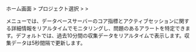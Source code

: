 ホーム画面 &gt; プロジェクト選択 &gt; <Cmdname sid="side_dashboard" className="uitext" /> &gt; <Cmdname sid="side_dbMonitoring" className="uitext" />

<Cmdname sid="side_dbMonitoring" className="uitext" />メニューでは、データベースサーバーのコア指標とアクティブセッションに関する詳細情報をリアルタイムでモニタリングし、問題のあるアラートを特定できます。デフォルトでは、過去10分間の収集データをリアルタイムで表示します。収集データは5秒間隔で更新します。
